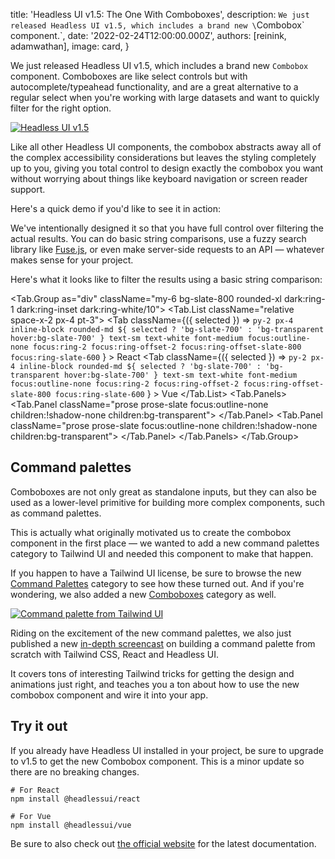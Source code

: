 
  title: 'Headless UI v1.5: The One With Comboboxes',
  description: `We just released Headless UI v1.5, which includes a brand new \`Combobox\` component.`,
  date: '2022-02-24T12:00:00.000Z',
  authors: [reinink, adamwathan],
  image: card,
}

We just released Headless UI v1.5, which includes a brand new `Combobox` component. Comboboxes are like select controls but with autocomplete/typeahead functionality, and are a great alternative to a regular select when you're working with large datasets and want to quickly filter for the right option.

<!--more-->

<a href="https://headlessui.dev">
  <img src={banner} alt="Headless UI v1.5" />
</a>

Like all other Headless UI components, the combobox abstracts away all of the complex accessibility considerations but leaves the styling completely up to you, giving you total control to design exactly the combobox you want without worrying about things like keyboard navigation or screen reader support.

Here's a quick demo if you'd like to see it in action:

<Demo />

We've intentionally designed it so that you have full control over filtering the actual results. You can do basic string comparisons, use a fuzzy search library like [Fuse.js](https://fusejs.io/), or even make server-side requests to an API — whatever makes sense for your project.

Here's what it looks like to filter the results using a basic string comparison:

<Tab.Group as="div" className="my-6 bg-slate-800 rounded-xl dark:ring-1 dark:ring-inset dark:ring-white/10">
  <Tab.List className="relative space-x-2 px-4 pt-3">
    <Tab
      className={({ selected }) =>
        `py-2 px-4 inline-block rounded-md ${
          selected ? 'bg-slate-700' : 'bg-transparent hover:bg-slate-700'
        } text-sm text-white font-medium focus:outline-none focus:ring-2 focus:ring-offset-2 focus:ring-offset-slate-800 focus:ring-slate-600`
      }
    >
      React
    </Tab>
    <Tab
      className={({ selected }) =>
        `py-2 px-4 inline-block rounded-md ${
          selected ? 'bg-slate-700' : 'bg-transparent hover:bg-slate-700'
        } text-sm text-white font-medium focus:outline-none focus:ring-2 focus:ring-offset-2 focus:ring-offset-slate-800 focus:ring-slate-600`
      }
    >
      Vue
    </Tab>
  </Tab.List>
  <Tab.Panels>
    <Tab.Panel className="prose prose-slate focus:outline-none children:!shadow-none children:bg-transparent">
      <ReactSnippet />
    </Tab.Panel>
    <Tab.Panel className="prose prose-slate focus:outline-none children:!shadow-none children:bg-transparent">
      <VueSnippet />
    </Tab.Panel>
  </Tab.Panels>
</Tab.Group>

## Command palettes

Comboboxes are not only great as standalone inputs, but they can also be used as a lower-level primitive for building more complex components, such as command palettes.

This is actually what originally motivated us to create the combobox component in the first place — we wanted to add a new command palettes category to Tailwind UI and needed this component to make that happen.

If you happen to have a Tailwind UI license, be sure to browse the new [Command Palettes](https://tailwindui.com/components/application-ui/navigation/command-palettes) category to see how these turned out. And if you're wondering, we also added a new [Comboboxes](https://tailwindui.com/components/application-ui/forms/comboboxes) category as well.

<a href="https://tailwindui.com/components/application-ui/navigation/command-palettes">
  <img src={commandPalette} alt="Command palette from Tailwind UI" />
</a>

Riding on the excitement of the new command palettes, we also just published a new [in-depth screencast](https://www.youtube.com/watch?v=-jix4KyxLuQ) on building a command palette from scratch with Tailwind CSS, React and Headless UI.

It covers tons of interesting Tailwind tricks for getting the design and animations just right, and teaches you a ton about how to use the new combobox component and wire it into your app.

<!-- Command palettes video -->

## Try it out

If you already have Headless UI installed in your project, be sure to upgrade to v1.5 to get the new Combobox component. This is a minor update so there are no breaking changes.

```shell
# For React
npm install @headlessui/react

# For Vue
npm install @headlessui/vue
```

Be sure to also check out [the official website](https://headlessui.dev) for the latest documentation.
